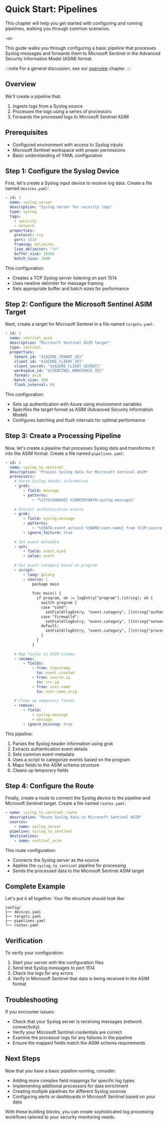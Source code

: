 # Quick Start: Pipelines

This chapter will help you get started with configuring and running pipelines, walking you through common scenarios.

-or-

This guide walks you through configuring a basic pipeline that processes Syslog messages and forwards them to Microsoft Sentinel in the Advanced Security Information Model (ASIM) format.

:::note
For a general discussion, see our [overview](/docs/configuration/pipelines/index.mdx) chapter.
:::

## Overview

We'll create a pipeline that:
1. Ingests logs from a Syslog source
2. Processes the logs using a series of processors
3. Forwards the processed logs to Microsoft Sentinel ASIM

## Prerequisites

- Configured environment with access to Syslog inputs
- Microsoft Sentinel workspace with proper permissions
- Basic understanding of YAML configuration

## Step 1: Configure the Syslog Device

First, let's create a Syslog input device to receive log data. Create a file named `devices.yaml`:

```yaml
- id: 1
  name: syslog_server
  description: "Syslog server for security logs"
  type: syslog
  tags:
    - security
    - network
  properties:
    protocol: tcp
    port: 1514
    framing: delimiter
    line_delimiter: "\n"
    buffer_size: 16384
    batch_size: 1000
```

This configuration:
- Creates a TCP Syslog server listening on port 1514
- Uses newline delimiter for message framing
- Sets appropriate buffer and batch sizes for performance

## Step 2: Configure the Microsoft Sentinel ASIM Target

Next, create a target for Microsoft Sentinel in a file named `targets.yaml`:

```yaml
- id: 1
  name: sentinel_asim
  description: "Microsoft Sentinel ASIM target"
  type: sentinel
  properties:
    tenant_id: "${AZURE_TENANT_ID}"
    client_id: "${AZURE_CLIENT_ID}"
    client_secret: "${AZURE_CLIENT_SECRET}"
    workspace_id: "${SENTINEL_WORKSPACE_ID}"
    format: asim
    batch_size: 100
    flush_interval: 60
```

This configuration:
- Sets up authentication with Azure using environment variables
- Specifies the target format as ASIM (Advanced Security Information Model)
- Configures batching and flush intervals for optimal performance

## Step 3: Create a Processing Pipeline

Now, let's create a pipeline that processes Syslog data and transforms it into the ASIM format. Create a file named `pipelines.yaml`:

```yaml
- id: 1
  name: syslog_to_sentinel
  description: "Process Syslog data for Microsoft Sentinel ASIM"
  processors:
    # Parse Syslog header information
    - grok:
        - field: message
        - patterns:
            - "%{SYSLOGBASE} %{GREEDYDATA:syslog.message}"
    
    # Extract authentication events
    - grok:
        - field: syslog.message
        - patterns:
            - "%{DATA:event.action} %{WORD:user.name} from %{IP:source.ip}"
        - ignore_failure: true
    
    # Set event metadata
    - set:
        - field: event.kind
        - value: event
    
    # Set event category based on program
    - script:
        - lang: golang
        - source: |
            package main
            
            func main() {
              if program, ok := logEntry["program"].(string); ok {
                switch program {
                case "sshd":
                  setField(logEntry, "event.category", []string{"authentication"})
                case "firewalld":
                  setField(logEntry, "event.category", []string{"network"})
                default:
                  setField(logEntry, "event.category", []string{"process"})
                }
              }
            }
    
    # Map fields to ASIM schema
    - rename:
        - fields:
            - from: timestamp
              to: event.created
            - from: source.ip
              to: src.ip
            - from: user.name
              to: user.name_orig
    
    # Clean up temporary fields
    - remove:
        - field:
            - syslog.message
            - message
        - ignore_missing: true
```

This pipeline:
1. Parses the Syslog header information using grok
2. Extracts authentication event details
3. Sets common event metadata
4. Uses a script to categorize events based on the program
5. Maps fields to the ASIM schema structure
6. Cleans up temporary fields

## Step 4: Configure the Route

Finally, create a route to connect the Syslog device to the pipeline and Microsoft Sentinel target. Create a file named `routes.yaml`:

```yaml
- name: syslog_to_sentinel_route
  description: "Route Syslog data to Microsoft Sentinel ASIM"
  sources:
    - name: syslog_server
  pipeline: syslog_to_sentinel
  destinations:
    - name: sentinel_asim
```

This route configuration:
- Connects the Syslog server as the source
- Applies the `syslog_to_sentinel` pipeline for processing
- Sends the processed data to the Microsoft Sentinel ASIM target

## Complete Example

Let's put it all together. Your file structure should look like:

```
config/
├── devices.yaml
├── targets.yaml
├── pipelines.yaml
└── routes.yaml
```

## Verification

To verify your configuration:

1. Start your server with the configuration files
2. Send test Syslog messages to port 1514
3. Check the logs for any errors
4. Verify in Microsoft Sentinel that data is being received in the ASIM format

## Troubleshooting

If you encounter issues:

- Check that your Syslog server is receiving messages (network connectivity)
- Verify your Microsoft Sentinel credentials are correct
- Examine the processor logs for any failures in the pipeline
- Ensure the mapped fields match the ASIM schema requirements

## Next Steps

Now that you have a basic pipeline running, consider:

- Adding more complex field mappings for specific log types
- Implementing additional processors for data enrichment
- Creating multiple pipelines for different Syslog sources
- Configuring alerts or dashboards in Microsoft Sentinel based on your data

With these building blocks, you can create sophisticated log processing workflows tailored to your security monitoring needs.
